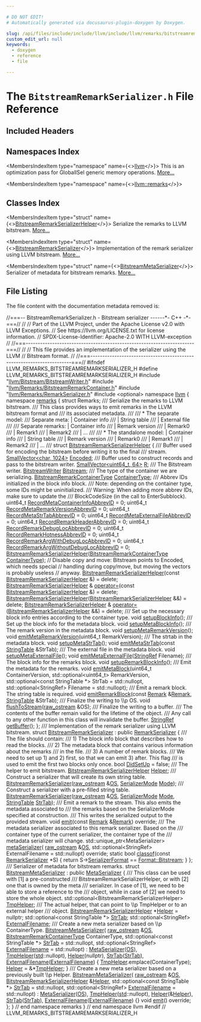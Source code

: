 ```yaml
---

# DO NOT EDIT!
# Automatically generated via docusaurus-plugin-doxygen by Doxygen.

slug: /api/files/include/include/llvm/include/llvm/remarks/bitstreamremarkserializer-h
custom_edit_url: null
keywords:
  - doxygen
  - reference
  - file

---
```





# The `BitstreamRemarkSerializer.h` File Reference

<DoxygenPage pluginConfig={pluginConfig}>



## Included Headers

<IncludesList>
<IncludesListItem
  filePath="llvm/Bitstream/BitstreamWriter.h"
  permalink="/docs/api/files/include/include/llvm/include/llvm/bitstream/bitstreamwriter-h"
  isLocal="true" />
<IncludesListItem
  filePath="llvm/Remarks/BitstreamRemarkContainer.h"
  permalink="/docs/api/files/include/include/llvm/include/llvm/remarks/bitstreamremarkcontainer-h"
  isLocal="true" />
<IncludesListItem
  filePath="llvm/Remarks/RemarkSerializer.h"
  permalink="/docs/api/files/include/include/llvm/include/llvm/remarks/remarkserializer-h"
  isLocal="true" />
<IncludesListItem
  filePath="optional"
  permalink=""
  isLocal="false" />
</IncludesList>

## Namespaces Index

<MembersIndex>

<MembersIndexItem
  type="namespace"
  name={<><a href="/docs/api/namespaces/llvm">llvm</a></>}>
This is an optimization pass for GlobalISel generic memory operations. <a href="/docs/api/namespaces/llvm/#details">More...</a>
</MembersIndexItem>

<MembersIndexItem
  type="namespace"
  name={<><a href="/docs/api/namespaces/llvm/remarks">llvm::remarks</a></>}>
</MembersIndexItem>

</MembersIndex>

## Classes Index

<MembersIndex>

<MembersIndexItem
  type="struct"
  name={<><a href="/docs/api/structs/llvm/remarks/bitstreamremarkserializerhelper">BitstreamRemarkSerializerHelper</a></>}>
Serialize the remarks to LLVM bitstream. <a href="/docs/api/structs/llvm/remarks/bitstreamremarkserializerhelper/#details">More...</a>
</MembersIndexItem>

<MembersIndexItem
  type="struct"
  name={<><a href="/docs/api/structs/llvm/remarks/bitstreamremarkserializer">BitstreamRemarkSerializer</a></>}>
Implementation of the remark serializer using LLVM bitstream. <a href="/docs/api/structs/llvm/remarks/bitstreamremarkserializer/#details">More...</a>
</MembersIndexItem>

<MembersIndexItem
  type="struct"
  name={<><a href="/docs/api/structs/llvm/remarks/bitstreammetaserializer">BitstreamMetaSerializer</a></>}>
Serializer of metadata for bitstream remarks. <a href="/docs/api/structs/llvm/remarks/bitstreammetaserializer/#details">More...</a>
</MembersIndexItem>

</MembersIndex>


## File Listing

The file content with the documentation metadata removed is:

<ProgramListing>

<Link id="l00001" /><CodeLine lineNumber="1"><Highlight kind="comment">//===-- BitstreamRemarkSerializer.h - Bitstream serializer ------&#42;- C++ -&#42;-===//</Highlight><Highlight kind="normal"></Highlight></CodeLine>
<Link id="l00002" /><CodeLine lineNumber="2"><Highlight kind="normal"></Highlight><Highlight kind="comment">//</Highlight><Highlight kind="normal"></Highlight></CodeLine>
<Link id="l00003" /><CodeLine lineNumber="3"><Highlight kind="normal"></Highlight><Highlight kind="comment">// Part of the LLVM Project, under the Apache License v2.0 with LLVM Exceptions.</Highlight><Highlight kind="normal"></Highlight></CodeLine>
<Link id="l00004" /><CodeLine lineNumber="4"><Highlight kind="normal"></Highlight><Highlight kind="comment">// See https://llvm.org/LICENSE.txt for license information.</Highlight><Highlight kind="normal"></Highlight></CodeLine>
<Link id="l00005" /><CodeLine lineNumber="5"><Highlight kind="normal"></Highlight><Highlight kind="comment">// SPDX-License-Identifier: Apache-2.0 WITH LLVM-exception</Highlight><Highlight kind="normal"></Highlight></CodeLine>
<Link id="l00006" /><CodeLine lineNumber="6"><Highlight kind="normal"></Highlight><Highlight kind="comment">//</Highlight><Highlight kind="normal"></Highlight></CodeLine>
<Link id="l00007" /><CodeLine lineNumber="7"><Highlight kind="normal"></Highlight><Highlight kind="comment">//===----------------------------------------------------------------------===//</Highlight><Highlight kind="normal"></Highlight></CodeLine>
<Link id="l00008" /><CodeLine lineNumber="8"><Highlight kind="normal"></Highlight><Highlight kind="comment">//</Highlight><Highlight kind="normal"></Highlight></CodeLine>
<Link id="l00009" /><CodeLine lineNumber="9"><Highlight kind="normal"></Highlight><Highlight kind="comment">// This file provides an implementation of the serializer using the LLVM</Highlight><Highlight kind="normal"></Highlight></CodeLine>
<Link id="l00010" /><CodeLine lineNumber="10"><Highlight kind="normal"></Highlight><Highlight kind="comment">// Bitstream format.</Highlight><Highlight kind="normal"></Highlight></CodeLine>
<Link id="l00011" /><CodeLine lineNumber="11"><Highlight kind="normal"></Highlight><Highlight kind="comment">//</Highlight><Highlight kind="normal"></Highlight></CodeLine>
<Link id="l00012" /><CodeLine lineNumber="12"><Highlight kind="normal"></Highlight><Highlight kind="comment">//===----------------------------------------------------------------------===//</Highlight><Highlight kind="normal"></Highlight></CodeLine>
<Link id="l00013" /><CodeLine lineNumber="13"><Highlight kind="normal"></Highlight></CodeLine>
<Link id="l00014" /><CodeLine lineNumber="14"><Highlight kind="normal"></Highlight><Highlight kind="preprocessor">#ifndef LLVM&#95;REMARKS&#95;BITSTREAMREMARKSERIALIZER&#95;H</Highlight><Highlight kind="normal"></Highlight></CodeLine>
<Link id="l00015" /><CodeLine lineNumber="15"><Highlight kind="normal"></Highlight><Highlight kind="preprocessor">#define LLVM&#95;REMARKS&#95;BITSTREAMREMARKSERIALIZER&#95;H</Highlight><Highlight kind="normal"></Highlight></CodeLine>
<Link id="l00016" /><CodeLine lineNumber="16"><Highlight kind="normal"></Highlight></CodeLine>
<Link id="l00017" /><CodeLine lineNumber="17"><Highlight kind="normal"></Highlight><Highlight kind="preprocessor">#include &quot;<a href="/docs/api/files/include/include/llvm/include/llvm/bitstream/bitstreamwriter-h">llvm/Bitstream/BitstreamWriter.h</a>&quot;</Highlight><Highlight kind="normal"></Highlight></CodeLine>
<Link id="l00018" /><CodeLine lineNumber="18"><Highlight kind="normal"></Highlight><Highlight kind="preprocessor">#include &quot;<a href="/docs/api/files/include/include/llvm/include/llvm/remarks/bitstreamremarkcontainer-h">llvm/Remarks/BitstreamRemarkContainer.h</a>&quot;</Highlight><Highlight kind="normal"></Highlight></CodeLine>
<Link id="l00019" /><CodeLine lineNumber="19"><Highlight kind="normal"></Highlight><Highlight kind="preprocessor">#include &quot;<a href="/docs/api/files/include/include/llvm/include/llvm/remarks/remarkserializer-h">llvm/Remarks/RemarkSerializer.h</a>&quot;</Highlight><Highlight kind="normal"></Highlight></CodeLine>
<Link id="l00020" /><CodeLine lineNumber="20"><Highlight kind="normal"></Highlight><Highlight kind="preprocessor">#include &lt;optional&gt;</Highlight><Highlight kind="normal"></Highlight></CodeLine>
<Link id="l00021" /><CodeLine lineNumber="21"><Highlight kind="normal"></Highlight></CodeLine>
<Link id="l00022" /><CodeLine lineNumber="22"><Highlight kind="normal"></Highlight><Highlight kind="keyword">namespace </Highlight><Highlight kind="normal"><a href="/docs/api/namespaces/llvm">llvm</a> &#123;</Highlight></CodeLine>
<Link id="l00023" /><CodeLine lineNumber="23"><Highlight kind="normal"></Highlight><Highlight kind="keyword">namespace </Highlight><Highlight kind="normal"><a href="/docs/api/namespaces/llvm/remarks">remarks</a> &#123;</Highlight></CodeLine>
<Link id="l00024" /><CodeLine lineNumber="24"><Highlight kind="normal"></Highlight></CodeLine>
<Link id="l00025" /><CodeLine lineNumber="25"><Highlight kind="normal"></Highlight><Highlight kind="keyword">struct </Highlight><Highlight kind="normal">Remarks;</Highlight></CodeLine>
<Link id="l00026" /><CodeLine lineNumber="26"><Highlight kind="normal"></Highlight><Highlight kind="comment"></Highlight></CodeLine>
<Link id="l00027" /><CodeLine lineNumber="27"><Highlight kind="comment">/// Serialize the remarks to LLVM bitstream.</Highlight></CodeLine>
<Link id="l00028" /><CodeLine lineNumber="28"><Highlight kind="comment">/// This class provides ways to emit remarks in the LLVM bitstream format and</Highlight></CodeLine>
<Link id="l00029" /><CodeLine lineNumber="29"><Highlight kind="comment">/// its associated metadata.</Highlight></CodeLine>
<Link id="l00030" /><CodeLine lineNumber="30"><Highlight kind="comment">///</Highlight></CodeLine>
<Link id="l00031" /><CodeLine lineNumber="31"><Highlight kind="comment">/// &#42; The separate model:</Highlight></CodeLine>
<Link id="l00032" /><CodeLine lineNumber="32"><Highlight kind="comment">///   Separate meta:        | Container info</Highlight></CodeLine>
<Link id="l00033" /><CodeLine lineNumber="33"><Highlight kind="comment">///                         | String table</Highlight></CodeLine>
<Link id="l00034" /><CodeLine lineNumber="34"><Highlight kind="comment">///                         | External file</Highlight></CodeLine>
<Link id="l00035" /><CodeLine lineNumber="35"><Highlight kind="comment">///</Highlight></CodeLine>
<Link id="l00036" /><CodeLine lineNumber="36"><Highlight kind="comment">///   Separate remarks:     | Container info</Highlight></CodeLine>
<Link id="l00037" /><CodeLine lineNumber="37"><Highlight kind="comment">///                         | Remark version</Highlight></CodeLine>
<Link id="l00038" /><CodeLine lineNumber="38"><Highlight kind="comment">///                         | Remark0</Highlight></CodeLine>
<Link id="l00039" /><CodeLine lineNumber="39"><Highlight kind="comment">///                         | Remark1</Highlight></CodeLine>
<Link id="l00040" /><CodeLine lineNumber="40"><Highlight kind="comment">///                         | Remark2</Highlight></CodeLine>
<Link id="l00041" /><CodeLine lineNumber="41"><Highlight kind="comment">///                         | ...</Highlight></CodeLine>
<Link id="l00042" /><CodeLine lineNumber="42"><Highlight kind="comment">///</Highlight></CodeLine>
<Link id="l00043" /><CodeLine lineNumber="43"><Highlight kind="comment">/// &#42; The standalone model: | Container info</Highlight></CodeLine>
<Link id="l00044" /><CodeLine lineNumber="44"><Highlight kind="comment">///                         | String table</Highlight></CodeLine>
<Link id="l00045" /><CodeLine lineNumber="45"><Highlight kind="comment">///                         | Remark version</Highlight></CodeLine>
<Link id="l00046" /><CodeLine lineNumber="46"><Highlight kind="comment">///                         | Remark0</Highlight></CodeLine>
<Link id="l00047" /><CodeLine lineNumber="47"><Highlight kind="comment">///                         | Remark1</Highlight></CodeLine>
<Link id="l00048" /><CodeLine lineNumber="48"><Highlight kind="comment">///                         | Remark2</Highlight></CodeLine>
<Link id="l00049" /><CodeLine lineNumber="49"><Highlight kind="comment">///                         | ...</Highlight></CodeLine>
<Link id="l00050" /><CodeLine lineNumber="50"><Highlight kind="comment">///</Highlight><Highlight kind="normal"></Highlight></CodeLine>
<Link id="l00051" /><CodeLine lineNumber="51" lineLink="/docs/api/structs/llvm/remarks/bitstreamremarkserializerhelper"><Highlight kind="normal"></Highlight><Highlight kind="keyword">struct </Highlight><Highlight kind="normal"><a href="/docs/api/structs/llvm/remarks/bitstreamremarkserializerhelper/#a68f9c63688d3f05a8a2c7a11fbe4bb3e">BitstreamRemarkSerializerHelper</a> &#123;</Highlight><Highlight kind="comment"></Highlight></CodeLine>
<Link id="l00052" /><CodeLine lineNumber="52"><Highlight kind="comment">  /// Buffer used for encoding the bitstream before writing it to the final</Highlight></CodeLine>
<Link id="l00053" /><CodeLine lineNumber="53"><Highlight kind="comment">  /// stream.</Highlight><Highlight kind="normal"></Highlight></CodeLine>
<Link id="l00054" /><CodeLine lineNumber="54" lineLink="/docs/api/structs/llvm/remarks/bitstreamremarkserializerhelper/#a03d339a94efb251b5af9879daf79aa32"><Highlight kind="normal">  <a href="/docs/api/classes/llvm/smallvector">SmallVector&lt;char, 1024&gt;</a> <a href="/docs/api/structs/llvm/remarks/bitstreamremarkserializerhelper/#a03d339a94efb251b5af9879daf79aa32">Encoded</a>;</Highlight><Highlight kind="comment"></Highlight></CodeLine>
<Link id="l00055" /><CodeLine lineNumber="55"><Highlight kind="comment">  /// Buffer used to construct records and pass to the bitstream writer.</Highlight><Highlight kind="normal"></Highlight></CodeLine>
<Link id="l00056" /><CodeLine lineNumber="56" lineLink="/docs/api/structs/llvm/remarks/bitstreamremarkserializerhelper/#a5aae6129e9ba5f1e991ba48b23638b63"><Highlight kind="normal">  <a href="/docs/api/classes/llvm/smallvector">SmallVector&lt;uint64&#95;t, 64&gt;</a> <a href="/docs/api/structs/llvm/remarks/bitstreamremarkserializerhelper/#a5aae6129e9ba5f1e991ba48b23638b63">R</a>;</Highlight><Highlight kind="comment"></Highlight></CodeLine>
<Link id="l00057" /><CodeLine lineNumber="57"><Highlight kind="comment">  /// The Bitstream writer.</Highlight><Highlight kind="normal"></Highlight></CodeLine>
<Link id="l00058" /><CodeLine lineNumber="58" lineLink="/docs/api/structs/llvm/remarks/bitstreamremarkserializerhelper/#a09d80181adf28fef7e6b61a7e8ffee9d"><Highlight kind="normal">  <a href="/docs/api/classes/llvm/bitstreamwriter">BitstreamWriter</a> <a href="/docs/api/structs/llvm/remarks/bitstreamremarkserializerhelper/#a09d80181adf28fef7e6b61a7e8ffee9d">Bitstream</a>;</Highlight><Highlight kind="comment"></Highlight></CodeLine>
<Link id="l00059" /><CodeLine lineNumber="59"><Highlight kind="comment">  /// The type of the container we are serializing.</Highlight><Highlight kind="normal"></Highlight></CodeLine>
<Link id="l00060" /><CodeLine lineNumber="60" lineLink="/docs/api/structs/llvm/remarks/bitstreamremarkserializerhelper/#a79698bffe6baad848b6be8f5ac90876f"><Highlight kind="normal">  <a href="/docs/api/namespaces/llvm/remarks/#a07f17102dd54c318b10c6c6009e27e1e">BitstreamRemarkContainerType</a> <a href="/docs/api/structs/llvm/remarks/bitstreamremarkserializerhelper/#a79698bffe6baad848b6be8f5ac90876f">ContainerType</a>;</Highlight></CodeLine>
<Link id="l00061" /><CodeLine lineNumber="61"><Highlight kind="normal"></Highlight><Highlight kind="comment"></Highlight></CodeLine>
<Link id="l00062" /><CodeLine lineNumber="62"><Highlight kind="comment">  /// Abbrev IDs initialized in the block info block.</Highlight></CodeLine>
<Link id="l00063" /><CodeLine lineNumber="63"><Highlight kind="comment">  /// Note: depending on the container type, some IDs might be uninitialized.</Highlight></CodeLine>
<Link id="l00064" /><CodeLine lineNumber="64"><Highlight kind="comment">  /// Warning: When adding more abbrev IDs, make sure to update the</Highlight></CodeLine>
<Link id="l00065" /><CodeLine lineNumber="65"><Highlight kind="comment">  /// BlockCodeSize (in the call to EnterSubblock).</Highlight><Highlight kind="normal"></Highlight></CodeLine>
<Link id="l00066" /><CodeLine lineNumber="66" lineLink="/docs/api/structs/llvm/remarks/bitstreamremarkserializerhelper/#afe3356506a2ed99b76c81d89c73b83c0"><Highlight kind="normal">  uint64&#95;t <a href="/docs/api/structs/llvm/remarks/bitstreamremarkserializerhelper/#afe3356506a2ed99b76c81d89c73b83c0">RecordMetaContainerInfoAbbrevID</a> = 0;</Highlight></CodeLine>
<Link id="l00067" /><CodeLine lineNumber="67" lineLink="/docs/api/structs/llvm/remarks/bitstreamremarkserializerhelper/#a51369e20196226367683c8ca66e76101"><Highlight kind="normal">  uint64&#95;t <a href="/docs/api/structs/llvm/remarks/bitstreamremarkserializerhelper/#a51369e20196226367683c8ca66e76101">RecordMetaRemarkVersionAbbrevID</a> = 0;</Highlight></CodeLine>
<Link id="l00068" /><CodeLine lineNumber="68" lineLink="/docs/api/structs/llvm/remarks/bitstreamremarkserializerhelper/#a40521a21f5e4212a785601ace4f49bf1"><Highlight kind="normal">  uint64&#95;t <a href="/docs/api/structs/llvm/remarks/bitstreamremarkserializerhelper/#a40521a21f5e4212a785601ace4f49bf1">RecordMetaStrTabAbbrevID</a> = 0;</Highlight></CodeLine>
<Link id="l00069" /><CodeLine lineNumber="69" lineLink="/docs/api/structs/llvm/remarks/bitstreamremarkserializerhelper/#a822411770e09f75a5198224a1d1f04f9"><Highlight kind="normal">  uint64&#95;t <a href="/docs/api/structs/llvm/remarks/bitstreamremarkserializerhelper/#a822411770e09f75a5198224a1d1f04f9">RecordMetaExternalFileAbbrevID</a> = 0;</Highlight></CodeLine>
<Link id="l00070" /><CodeLine lineNumber="70" lineLink="/docs/api/structs/llvm/remarks/bitstreamremarkserializerhelper/#a700d196e2228c4b510b4424f45c2f2dd"><Highlight kind="normal">  uint64&#95;t <a href="/docs/api/structs/llvm/remarks/bitstreamremarkserializerhelper/#a700d196e2228c4b510b4424f45c2f2dd">RecordRemarkHeaderAbbrevID</a> = 0;</Highlight></CodeLine>
<Link id="l00071" /><CodeLine lineNumber="71" lineLink="/docs/api/structs/llvm/remarks/bitstreamremarkserializerhelper/#a37b9dd59af53fc4056dc326cdbe6f23a"><Highlight kind="normal">  uint64&#95;t <a href="/docs/api/structs/llvm/remarks/bitstreamremarkserializerhelper/#a37b9dd59af53fc4056dc326cdbe6f23a">RecordRemarkDebugLocAbbrevID</a> = 0;</Highlight></CodeLine>
<Link id="l00072" /><CodeLine lineNumber="72" lineLink="/docs/api/structs/llvm/remarks/bitstreamremarkserializerhelper/#a5f90e6cf1ce5f74340d43ba29e094bb3"><Highlight kind="normal">  uint64&#95;t <a href="/docs/api/structs/llvm/remarks/bitstreamremarkserializerhelper/#a5f90e6cf1ce5f74340d43ba29e094bb3">RecordRemarkHotnessAbbrevID</a> = 0;</Highlight></CodeLine>
<Link id="l00073" /><CodeLine lineNumber="73" lineLink="/docs/api/structs/llvm/remarks/bitstreamremarkserializerhelper/#a5511e47247a177f18fd9432a7c0e756b"><Highlight kind="normal">  uint64&#95;t <a href="/docs/api/structs/llvm/remarks/bitstreamremarkserializerhelper/#a5511e47247a177f18fd9432a7c0e756b">RecordRemarkArgWithDebugLocAbbrevID</a> = 0;</Highlight></CodeLine>
<Link id="l00074" /><CodeLine lineNumber="74" lineLink="/docs/api/structs/llvm/remarks/bitstreamremarkserializerhelper/#a25b15f6a3bbbc0ac3cafcdcae7e9a89d"><Highlight kind="normal">  uint64&#95;t <a href="/docs/api/structs/llvm/remarks/bitstreamremarkserializerhelper/#a25b15f6a3bbbc0ac3cafcdcae7e9a89d">RecordRemarkArgWithoutDebugLocAbbrevID</a> = 0;</Highlight></CodeLine>
<Link id="l00075" /><CodeLine lineNumber="75"><Highlight kind="normal"></Highlight></CodeLine>
<Link id="l00076" /><CodeLine lineNumber="76"><Highlight kind="normal">  <a href="/docs/api/structs/llvm/remarks/bitstreamremarkserializerhelper/#a68f9c63688d3f05a8a2c7a11fbe4bb3e">BitstreamRemarkSerializerHelper</a>(<a href="/docs/api/namespaces/llvm/remarks/#a07f17102dd54c318b10c6c6009e27e1e">BitstreamRemarkContainerType</a> <a href="/docs/api/structs/llvm/remarks/bitstreamremarkserializerhelper/#a79698bffe6baad848b6be8f5ac90876f">ContainerType</a>);</Highlight></CodeLine>
<Link id="l00077" /><CodeLine lineNumber="77"><Highlight kind="normal"></Highlight></CodeLine>
<Link id="l00078" /><CodeLine lineNumber="78"><Highlight kind="normal">  </Highlight><Highlight kind="comment">// Disable copy and move: Bitstream points to Encoded, which needs special</Highlight><Highlight kind="normal"></Highlight></CodeLine>
<Link id="l00079" /><CodeLine lineNumber="79"><Highlight kind="normal">  </Highlight><Highlight kind="comment">// handling during copy/move, but moving the vectors is probably useless</Highlight><Highlight kind="normal"></Highlight></CodeLine>
<Link id="l00080" /><CodeLine lineNumber="80"><Highlight kind="normal">  </Highlight><Highlight kind="comment">// anyway.</Highlight><Highlight kind="normal"></Highlight></CodeLine>
<Link id="l00081" /><CodeLine lineNumber="81" lineLink="/docs/api/structs/llvm/remarks/bitstreamremarkserializerhelper/#a0afe5be66cb8392716a909235216e386"><Highlight kind="normal">  <a href="/docs/api/structs/llvm/remarks/bitstreamremarkserializerhelper/#a0afe5be66cb8392716a909235216e386">BitstreamRemarkSerializerHelper</a>(</Highlight><Highlight kind="keyword">const</Highlight><Highlight kind="normal"> <a href="/docs/api/structs/llvm/remarks/bitstreamremarkserializerhelper/#a68f9c63688d3f05a8a2c7a11fbe4bb3e">BitstreamRemarkSerializerHelper</a> &amp;) =</Highlight></CodeLine>
<Link id="l00082" /><CodeLine lineNumber="82"><Highlight kind="normal">      </Highlight><Highlight kind="keyword">delete</Highlight><Highlight kind="normal">;</Highlight></CodeLine>
<Link id="l00083" /><CodeLine lineNumber="83"><Highlight kind="normal">  <a href="/docs/api/structs/llvm/remarks/bitstreamremarkserializerhelper/#a68f9c63688d3f05a8a2c7a11fbe4bb3e">BitstreamRemarkSerializerHelper</a> &amp;</Highlight></CodeLine>
<Link id="l00084" /><CodeLine lineNumber="84" lineLink="/docs/api/structs/llvm/remarks/bitstreamremarkserializerhelper/#a7bc34c7958b569de9ae40665b757776b"><Highlight kind="normal">  <a href="/docs/api/structs/llvm/remarks/bitstreamremarkserializerhelper/#a7bc34c7958b569de9ae40665b757776b">operator=</a>(</Highlight><Highlight kind="keyword">const</Highlight><Highlight kind="normal"> <a href="/docs/api/structs/llvm/remarks/bitstreamremarkserializerhelper/#a68f9c63688d3f05a8a2c7a11fbe4bb3e">BitstreamRemarkSerializerHelper</a> &amp;) = </Highlight><Highlight kind="keyword">delete</Highlight><Highlight kind="normal">;</Highlight></CodeLine>
<Link id="l00085" /><CodeLine lineNumber="85" lineLink="/docs/api/structs/llvm/remarks/bitstreamremarkserializerhelper/#a9117d19f409e298e25b9dcebbd789031"><Highlight kind="normal">  <a href="/docs/api/structs/llvm/remarks/bitstreamremarkserializerhelper/#a9117d19f409e298e25b9dcebbd789031">BitstreamRemarkSerializerHelper</a>(<a href="/docs/api/structs/llvm/remarks/bitstreamremarkserializerhelper/#a68f9c63688d3f05a8a2c7a11fbe4bb3e">BitstreamRemarkSerializerHelper</a> &amp;&amp;) = </Highlight><Highlight kind="keyword">delete</Highlight><Highlight kind="normal">;</Highlight></CodeLine>
<Link id="l00086" /><CodeLine lineNumber="86"><Highlight kind="normal">  <a href="/docs/api/structs/llvm/remarks/bitstreamremarkserializerhelper/#a68f9c63688d3f05a8a2c7a11fbe4bb3e">BitstreamRemarkSerializerHelper</a> &amp;</Highlight></CodeLine>
<Link id="l00087" /><CodeLine lineNumber="87" lineLink="/docs/api/structs/llvm/remarks/bitstreamremarkserializerhelper/#aaad28b1a99a32b2f762a4a589025d31a"><Highlight kind="normal">  <a href="/docs/api/structs/llvm/remarks/bitstreamremarkserializerhelper/#aaad28b1a99a32b2f762a4a589025d31a">operator=</a>(<a href="/docs/api/structs/llvm/remarks/bitstreamremarkserializerhelper/#a68f9c63688d3f05a8a2c7a11fbe4bb3e">BitstreamRemarkSerializerHelper</a> &amp;&amp;) = </Highlight><Highlight kind="keyword">delete</Highlight><Highlight kind="normal">;</Highlight></CodeLine>
<Link id="l00088" /><CodeLine lineNumber="88"><Highlight kind="normal"></Highlight><Highlight kind="comment"></Highlight></CodeLine>
<Link id="l00089" /><CodeLine lineNumber="89"><Highlight kind="comment">  /// Set up the necessary block info entries according to the container type.</Highlight><Highlight kind="normal"></Highlight></CodeLine>
<Link id="l00090" /><CodeLine lineNumber="90"><Highlight kind="normal">  </Highlight><Highlight kind="keywordtype">void</Highlight><Highlight kind="normal"> <a href="/docs/api/structs/llvm/remarks/bitstreamremarkserializerhelper/#a9b54a73faa0da69cad6fe56c979f7cb3">setupBlockInfo</a>();</Highlight></CodeLine>
<Link id="l00091" /><CodeLine lineNumber="91"><Highlight kind="normal"></Highlight><Highlight kind="comment"></Highlight></CodeLine>
<Link id="l00092" /><CodeLine lineNumber="92"><Highlight kind="comment">  /// Set up the block info for the metadata block.</Highlight><Highlight kind="normal"></Highlight></CodeLine>
<Link id="l00093" /><CodeLine lineNumber="93"><Highlight kind="normal">  </Highlight><Highlight kind="keywordtype">void</Highlight><Highlight kind="normal"> <a href="/docs/api/structs/llvm/remarks/bitstreamremarkserializerhelper/#a193cc5f98c50ec99686f7eeb81e8a4ec">setupMetaBlockInfo</a>();</Highlight><Highlight kind="comment"></Highlight></CodeLine>
<Link id="l00094" /><CodeLine lineNumber="94"><Highlight kind="comment">  /// The remark version in the metadata block.</Highlight><Highlight kind="normal"></Highlight></CodeLine>
<Link id="l00095" /><CodeLine lineNumber="95"><Highlight kind="normal">  </Highlight><Highlight kind="keywordtype">void</Highlight><Highlight kind="normal"> <a href="/docs/api/structs/llvm/remarks/bitstreamremarkserializerhelper/#aa45dbe007471b57fc449bb1e41458575">setupMetaRemarkVersion</a>();</Highlight></CodeLine>
<Link id="l00096" /><CodeLine lineNumber="96"><Highlight kind="normal">  </Highlight><Highlight kind="keywordtype">void</Highlight><Highlight kind="normal"> <a href="/docs/api/structs/llvm/remarks/bitstreamremarkserializerhelper/#abcbea6c51b9a8dea69e898fdf21b2142">emitMetaRemarkVersion</a>(uint64&#95;t RemarkVersion);</Highlight><Highlight kind="comment"></Highlight></CodeLine>
<Link id="l00097" /><CodeLine lineNumber="97"><Highlight kind="comment">  /// The strtab in the metadata block.</Highlight><Highlight kind="normal"></Highlight></CodeLine>
<Link id="l00098" /><CodeLine lineNumber="98"><Highlight kind="normal">  </Highlight><Highlight kind="keywordtype">void</Highlight><Highlight kind="normal"> <a href="/docs/api/structs/llvm/remarks/bitstreamremarkserializerhelper/#ad62618367c258fda8b4979e7d1c501b0">setupMetaStrTab</a>();</Highlight></CodeLine>
<Link id="l00099" /><CodeLine lineNumber="99"><Highlight kind="normal">  </Highlight><Highlight kind="keywordtype">void</Highlight><Highlight kind="normal"> <a href="/docs/api/structs/llvm/remarks/bitstreamremarkserializerhelper/#ad436403de744b37b7517d0a7efd891e3">emitMetaStrTab</a>(</Highlight><Highlight kind="keyword">const</Highlight><Highlight kind="normal"> <a href="/docs/api/structs/llvm/remarks/stringtable">StringTable</a> &amp;StrTab);</Highlight><Highlight kind="comment"></Highlight></CodeLine>
<Link id="l00100" /><CodeLine lineNumber="100"><Highlight kind="comment">  /// The external file in the metadata block.</Highlight><Highlight kind="normal"></Highlight></CodeLine>
<Link id="l00101" /><CodeLine lineNumber="101"><Highlight kind="normal">  </Highlight><Highlight kind="keywordtype">void</Highlight><Highlight kind="normal"> <a href="/docs/api/structs/llvm/remarks/bitstreamremarkserializerhelper/#a902d073e6121eca59b75706548f013f6">setupMetaExternalFile</a>();</Highlight></CodeLine>
<Link id="l00102" /><CodeLine lineNumber="102"><Highlight kind="normal">  </Highlight><Highlight kind="keywordtype">void</Highlight><Highlight kind="normal"> <a href="/docs/api/structs/llvm/remarks/bitstreamremarkserializerhelper/#adabdb189a03a69e268428cdf0ea2ff23">emitMetaExternalFile</a>(<a href="/docs/api/classes/llvm/stringref">StringRef</a> Filename);</Highlight></CodeLine>
<Link id="l00103" /><CodeLine lineNumber="103"><Highlight kind="normal"></Highlight><Highlight kind="comment"></Highlight></CodeLine>
<Link id="l00104" /><CodeLine lineNumber="104"><Highlight kind="comment">  /// The block info for the remarks block.</Highlight><Highlight kind="normal"></Highlight></CodeLine>
<Link id="l00105" /><CodeLine lineNumber="105"><Highlight kind="normal">  </Highlight><Highlight kind="keywordtype">void</Highlight><Highlight kind="normal"> <a href="/docs/api/structs/llvm/remarks/bitstreamremarkserializerhelper/#a7c2860948a6b6b47e5bf3fa15a1e5311">setupRemarkBlockInfo</a>();</Highlight></CodeLine>
<Link id="l00106" /><CodeLine lineNumber="106"><Highlight kind="normal"></Highlight><Highlight kind="comment"></Highlight></CodeLine>
<Link id="l00107" /><CodeLine lineNumber="107"><Highlight kind="comment">  /// Emit the metadata for the remarks.</Highlight><Highlight kind="normal"></Highlight></CodeLine>
<Link id="l00108" /><CodeLine lineNumber="108"><Highlight kind="normal">  </Highlight><Highlight kind="keywordtype">void</Highlight><Highlight kind="normal"> <a href="/docs/api/structs/llvm/remarks/bitstreamremarkserializerhelper/#a8ded13931ceb108ad4de88c551fb3972">emitMetaBlock</a>(uint64&#95;t ContainerVersion,</Highlight></CodeLine>
<Link id="l00109" /><CodeLine lineNumber="109"><Highlight kind="normal">                     std::optional&lt;uint64&#95;t&gt; RemarkVersion,</Highlight></CodeLine>
<Link id="l00110" /><CodeLine lineNumber="110"><Highlight kind="normal">                     std::optional&lt;const StringTable &#42;&gt; StrTab = std::nullopt,</Highlight></CodeLine>
<Link id="l00111" /><CodeLine lineNumber="111"><Highlight kind="normal">                     std::optional&lt;StringRef&gt; Filename = std::nullopt);</Highlight></CodeLine>
<Link id="l00112" /><CodeLine lineNumber="112"><Highlight kind="normal"></Highlight><Highlight kind="comment"></Highlight></CodeLine>
<Link id="l00113" /><CodeLine lineNumber="113"><Highlight kind="comment">  /// Emit a remark block. The string table is required.</Highlight><Highlight kind="normal"></Highlight></CodeLine>
<Link id="l00114" /><CodeLine lineNumber="114"><Highlight kind="normal">  </Highlight><Highlight kind="keywordtype">void</Highlight><Highlight kind="normal"> <a href="/docs/api/structs/llvm/remarks/bitstreamremarkserializerhelper/#ad385e18cefeea744d80d4ab608dfd09d">emitRemarkBlock</a>(</Highlight><Highlight kind="keyword">const</Highlight><Highlight kind="normal"> <a href="/docs/api/structs/llvm/remarks/remark">Remark</a> &amp;<a href="/docs/api/structs/llvm/remarks/remark">Remark</a>, <a href="/docs/api/structs/llvm/remarks/stringtable">StringTable</a> &amp;StrTab);</Highlight><Highlight kind="comment"></Highlight></CodeLine>
<Link id="l00115" /><CodeLine lineNumber="115"><Highlight kind="comment">  /// Finalize the writing to \\p OS.</Highlight><Highlight kind="normal"></Highlight></CodeLine>
<Link id="l00116" /><CodeLine lineNumber="116"><Highlight kind="normal">  </Highlight><Highlight kind="keywordtype">void</Highlight><Highlight kind="normal"> <a href="/docs/api/structs/llvm/remarks/bitstreamremarkserializerhelper/#ae2ee2b1ce9ba0bb78d12f335d4c98164">flushToStream</a>(<a href="/docs/api/classes/llvm/raw-ostream">raw&#95;ostream</a> &amp;OS);</Highlight><Highlight kind="comment"></Highlight></CodeLine>
<Link id="l00117" /><CodeLine lineNumber="117"><Highlight kind="comment">  /// Finalize the writing to a buffer.</Highlight></CodeLine>
<Link id="l00118" /><CodeLine lineNumber="118"><Highlight kind="comment">  /// The contents of the buffer remain valid for the lifetime of the object.</Highlight></CodeLine>
<Link id="l00119" /><CodeLine lineNumber="119"><Highlight kind="comment">  /// Any call to any other function in this class will invalidate the buffer.</Highlight><Highlight kind="normal"></Highlight></CodeLine>
<Link id="l00120" /><CodeLine lineNumber="120"><Highlight kind="normal">  <a href="/docs/api/classes/llvm/stringref">StringRef</a> <a href="/docs/api/structs/llvm/remarks/bitstreamremarkserializerhelper/#a507f27edd498d15a2e79b1d83f578f7e">getBuffer</a>();</Highlight></CodeLine>
<Link id="l00121" /><CodeLine lineNumber="121"><Highlight kind="normal">&#125;;</Highlight></CodeLine>
<Link id="l00122" /><CodeLine lineNumber="122"><Highlight kind="normal"></Highlight><Highlight kind="comment"></Highlight></CodeLine>
<Link id="l00123" /><CodeLine lineNumber="123"><Highlight kind="comment">/// Implementation of the remark serializer using LLVM bitstream.</Highlight><Highlight kind="normal"></Highlight></CodeLine>
<Link id="l00124" /><CodeLine lineNumber="124" lineLink="/docs/api/structs/llvm/remarks/bitstreamremarkserializer"><Highlight kind="normal"></Highlight><Highlight kind="keyword">struct </Highlight><Highlight kind="normal"><a href="/docs/api/structs/llvm/remarks/bitstreamremarkserializer/#a42696d420acd17e7e8ab585db9f0b5c4">BitstreamRemarkSerializer</a> : </Highlight><Highlight kind="keyword">public</Highlight><Highlight kind="normal"> <a href="/docs/api/structs/llvm/remarks/remarkserializer/#a78423a0a6a3684579a42b75fb2e85875">RemarkSerializer</a> &#123;</Highlight><Highlight kind="comment"></Highlight></CodeLine>
<Link id="l00125" /><CodeLine lineNumber="125"><Highlight kind="comment">  /// The file should contain:</Highlight></CodeLine>
<Link id="l00126" /><CodeLine lineNumber="126"><Highlight kind="comment">  /// 1) The block info block that describes how to read the blocks.</Highlight></CodeLine>
<Link id="l00127" /><CodeLine lineNumber="127"><Highlight kind="comment">  /// 2) The metadata block that contains various information about the remarks</Highlight></CodeLine>
<Link id="l00128" /><CodeLine lineNumber="128"><Highlight kind="comment">  ///    in the file.</Highlight></CodeLine>
<Link id="l00129" /><CodeLine lineNumber="129"><Highlight kind="comment">  /// 3) A number of remark blocks.</Highlight><Highlight kind="normal"></Highlight></CodeLine>
<Link id="l00130" /><CodeLine lineNumber="130"><Highlight kind="normal"></Highlight><Highlight kind="comment"></Highlight></CodeLine>
<Link id="l00131" /><CodeLine lineNumber="131"><Highlight kind="comment">  /// We need to set up 1) and 2) first, so that we can emit 3) after. This flag</Highlight></CodeLine>
<Link id="l00132" /><CodeLine lineNumber="132"><Highlight kind="comment">  /// is used to emit the first two blocks only once.</Highlight><Highlight kind="normal"></Highlight></CodeLine>
<Link id="l00133" /><CodeLine lineNumber="133" lineLink="/docs/api/structs/llvm/remarks/bitstreamremarkserializer/#a4b04e17884b4aab23e73cf48d515d1b5"><Highlight kind="normal">  </Highlight><Highlight kind="keywordtype">bool</Highlight><Highlight kind="normal"> <a href="/docs/api/structs/llvm/remarks/bitstreamremarkserializer/#a4b04e17884b4aab23e73cf48d515d1b5">DidSetUp</a> = </Highlight><Highlight kind="keyword">false</Highlight><Highlight kind="normal">;</Highlight><Highlight kind="comment"></Highlight></CodeLine>
<Link id="l00134" /><CodeLine lineNumber="134"><Highlight kind="comment">  /// The helper to emit bitstream.</Highlight><Highlight kind="normal"></Highlight></CodeLine>
<Link id="l00135" /><CodeLine lineNumber="135" lineLink="/docs/api/structs/llvm/remarks/bitstreamremarkserializer/#a65ad27a674514a190c2417b69a79c65c"><Highlight kind="normal">  <a href="/docs/api/structs/llvm/remarks/bitstreamremarkserializerhelper">BitstreamRemarkSerializerHelper</a> <a href="/docs/api/structs/llvm/remarks/bitstreamremarkserializer/#a65ad27a674514a190c2417b69a79c65c">Helper</a>;</Highlight></CodeLine>
<Link id="l00136" /><CodeLine lineNumber="136"><Highlight kind="normal"></Highlight><Highlight kind="comment"></Highlight></CodeLine>
<Link id="l00137" /><CodeLine lineNumber="137"><Highlight kind="comment">  /// Construct a serializer that will create its own string table.</Highlight><Highlight kind="normal"></Highlight></CodeLine>
<Link id="l00138" /><CodeLine lineNumber="138"><Highlight kind="normal">  <a href="/docs/api/structs/llvm/remarks/bitstreamremarkserializer/#a42696d420acd17e7e8ab585db9f0b5c4">BitstreamRemarkSerializer</a>(<a href="/docs/api/classes/llvm/raw-ostream">raw&#95;ostream</a> &amp;<a href="/docs/api/structs/llvm/remarks/remarkserializer/#ac7d21a17c33bd0fbb700107a19468973">OS</a>, <a href="/docs/api/namespaces/llvm/remarks/#ae5b0a3a7cf356fc6c7602b8279061a66">SerializerMode</a> <a href="/docs/api/structs/llvm/remarks/remarkserializer/#a0bd374f9c556edbdf166ed6d981f5b6f">Mode</a>);</Highlight><Highlight kind="comment"></Highlight></CodeLine>
<Link id="l00139" /><CodeLine lineNumber="139"><Highlight kind="comment">  /// Construct a serializer with a pre-filled string table.</Highlight><Highlight kind="normal"></Highlight></CodeLine>
<Link id="l00140" /><CodeLine lineNumber="140"><Highlight kind="normal">  <a href="/docs/api/structs/llvm/remarks/bitstreamremarkserializer/#a42696d420acd17e7e8ab585db9f0b5c4">BitstreamRemarkSerializer</a>(<a href="/docs/api/classes/llvm/raw-ostream">raw&#95;ostream</a> &amp;<a href="/docs/api/structs/llvm/remarks/remarkserializer/#ac7d21a17c33bd0fbb700107a19468973">OS</a>, <a href="/docs/api/namespaces/llvm/remarks/#ae5b0a3a7cf356fc6c7602b8279061a66">SerializerMode</a> <a href="/docs/api/structs/llvm/remarks/remarkserializer/#a0bd374f9c556edbdf166ed6d981f5b6f">Mode</a>,</Highlight></CodeLine>
<Link id="l00141" /><CodeLine lineNumber="141"><Highlight kind="normal">                            <a href="/docs/api/structs/llvm/remarks/stringtable">StringTable</a> <a href="/docs/api/structs/llvm/remarks/remarkserializer/#aa72574e7bd50aa35940e878f31635e1a">StrTab</a>);</Highlight></CodeLine>
<Link id="l00142" /><CodeLine lineNumber="142"><Highlight kind="normal"></Highlight><Highlight kind="comment"></Highlight></CodeLine>
<Link id="l00143" /><CodeLine lineNumber="143"><Highlight kind="comment">  /// Emit a remark to the stream. This also emits the metadata associated to</Highlight></CodeLine>
<Link id="l00144" /><CodeLine lineNumber="144"><Highlight kind="comment">  /// the remarks based on the SerializerMode specified at construction.</Highlight></CodeLine>
<Link id="l00145" /><CodeLine lineNumber="145"><Highlight kind="comment">  /// This writes the serialized output to the provided stream.</Highlight><Highlight kind="normal"></Highlight></CodeLine>
<Link id="l00146" /><CodeLine lineNumber="146"><Highlight kind="normal">  </Highlight><Highlight kind="keywordtype">void</Highlight><Highlight kind="normal"> <a href="/docs/api/structs/llvm/remarks/bitstreamremarkserializer/#a7e6b2c791986011c32c7a0d37739bd49">emit</a>(</Highlight><Highlight kind="keyword">const</Highlight><Highlight kind="normal"> <a href="/docs/api/structs/llvm/remarks/remark">Remark</a> &amp;<a href="/docs/api/structs/llvm/remarks/remark">Remark</a>) </Highlight><Highlight kind="keyword">override</Highlight><Highlight kind="normal">;</Highlight><Highlight kind="comment"></Highlight></CodeLine>
<Link id="l00147" /><CodeLine lineNumber="147"><Highlight kind="comment">  /// The metadata serializer associated to this remark serializer. Based on the</Highlight></CodeLine>
<Link id="l00148" /><CodeLine lineNumber="148"><Highlight kind="comment">  /// container type of the current serializer, the container type of the</Highlight></CodeLine>
<Link id="l00149" /><CodeLine lineNumber="149"><Highlight kind="comment">  /// metadata serializer will change.</Highlight><Highlight kind="normal"></Highlight></CodeLine>
<Link id="l00150" /><CodeLine lineNumber="150"><Highlight kind="normal">  std::unique&#95;ptr&lt;MetaSerializer&gt; <a href="/docs/api/structs/llvm/remarks/bitstreamremarkserializer/#abc127a6ed6eab26d127985ec8c38ef0f">metaSerializer</a>(</Highlight></CodeLine>
<Link id="l00151" /><CodeLine lineNumber="151"><Highlight kind="normal">      <a href="/docs/api/classes/llvm/raw-ostream">raw&#95;ostream</a> &amp;<a href="/docs/api/structs/llvm/remarks/remarkserializer/#ac7d21a17c33bd0fbb700107a19468973">OS</a>,</Highlight></CodeLine>
<Link id="l00152" /><CodeLine lineNumber="152"><Highlight kind="normal">      std::optional&lt;StringRef&gt; ExternalFilename = std::nullopt) </Highlight><Highlight kind="keyword">override</Highlight><Highlight kind="normal">;</Highlight></CodeLine>
<Link id="l00153" /><CodeLine lineNumber="153"><Highlight kind="normal"></Highlight></CodeLine>
<Link id="l00154" /><CodeLine lineNumber="154" lineLink="/docs/api/structs/llvm/remarks/bitstreamremarkserializer/#a6ad59c8c4d42d338abf808697597855a"><Highlight kind="normal">  </Highlight><Highlight kind="keyword">static</Highlight><Highlight kind="normal"> </Highlight><Highlight kind="keywordtype">bool</Highlight><Highlight kind="normal"> <a href="/docs/api/structs/llvm/remarks/bitstreamremarkserializer/#a6ad59c8c4d42d338abf808697597855a">classof</a>(</Highlight><Highlight kind="keyword">const</Highlight><Highlight kind="normal"> <a href="/docs/api/structs/llvm/remarks/remarkserializer/#a78423a0a6a3684579a42b75fb2e85875">RemarkSerializer</a> &#42;S) &#123;</Highlight></CodeLine>
<Link id="l00155" /><CodeLine lineNumber="155"><Highlight kind="normal">    </Highlight><Highlight kind="keywordflow">return</Highlight><Highlight kind="normal"> S-&gt;<a href="/docs/api/structs/llvm/remarks/remarkserializer/#a062e25757dafc42e1222cb5df962d267">SerializerFormat</a> == <a href="/docs/api/namespaces/llvm/remarks/#a6e038f443b9029221c590524f08be0bea0b79eab5aacf81d139c4eaec818a549a">Format::Bitstream</a>;</Highlight></CodeLine>
<Link id="l00156" /><CodeLine lineNumber="156"><Highlight kind="normal">  &#125;</Highlight></CodeLine>
<Link id="l00157" /><CodeLine lineNumber="157"><Highlight kind="normal">&#125;;</Highlight></CodeLine>
<Link id="l00158" /><CodeLine lineNumber="158"><Highlight kind="normal"></Highlight><Highlight kind="comment"></Highlight></CodeLine>
<Link id="l00159" /><CodeLine lineNumber="159"><Highlight kind="comment">/// Serializer of metadata for bitstream remarks.</Highlight><Highlight kind="normal"></Highlight></CodeLine>
<Link id="l00160" /><CodeLine lineNumber="160" lineLink="/docs/api/structs/llvm/remarks/bitstreammetaserializer"><Highlight kind="normal"></Highlight><Highlight kind="keyword">struct </Highlight><Highlight kind="normal"><a href="/docs/api/structs/llvm/remarks/bitstreammetaserializer/#a54dc14102bdaa9db7b4d8457a3b00f69">BitstreamMetaSerializer</a> : </Highlight><Highlight kind="keyword">public</Highlight><Highlight kind="normal"> <a href="/docs/api/structs/llvm/remarks/metaserializer/#a1cb3cac1778548d416c314cef4b40fb7">MetaSerializer</a> &#123;</Highlight><Highlight kind="comment"></Highlight></CodeLine>
<Link id="l00161" /><CodeLine lineNumber="161"><Highlight kind="comment">  /// This class can be used with &#91;1&#93; a pre-constructed</Highlight></CodeLine>
<Link id="l00162" /><CodeLine lineNumber="162"><Highlight kind="comment">  /// BitstreamRemarkSerializerHelper, or with &#91;2&#93; one that is owned by the meta</Highlight></CodeLine>
<Link id="l00163" /><CodeLine lineNumber="163"><Highlight kind="comment">  /// serializer. In case of &#91;1&#93;, we need to be able to store a reference to the</Highlight></CodeLine>
<Link id="l00164" /><CodeLine lineNumber="164"><Highlight kind="comment">  /// object, while in case of &#91;2&#93; we need to store the whole object.</Highlight><Highlight kind="normal"></Highlight></CodeLine>
<Link id="l00165" /><CodeLine lineNumber="165" lineLink="/docs/api/structs/llvm/remarks/bitstreammetaserializer/#aad14c90e3b9b65e18878f4ccb283d2cc"><Highlight kind="normal">  std::optional&lt;BitstreamRemarkSerializerHelper&gt; <a href="/docs/api/structs/llvm/remarks/bitstreammetaserializer/#aad14c90e3b9b65e18878f4ccb283d2cc">TmpHelper</a>;</Highlight><Highlight kind="comment"></Highlight></CodeLine>
<Link id="l00166" /><CodeLine lineNumber="166"><Highlight kind="comment">  /// The actual helper, that can point to \\p TmpHelper or to an external helper</Highlight></CodeLine>
<Link id="l00167" /><CodeLine lineNumber="167"><Highlight kind="comment">  /// object.</Highlight><Highlight kind="normal"></Highlight></CodeLine>
<Link id="l00168" /><CodeLine lineNumber="168" lineLink="/docs/api/structs/llvm/remarks/bitstreammetaserializer/#addcc80ca6ffda434cc24a4798d6b0d23"><Highlight kind="normal">  <a href="/docs/api/structs/llvm/remarks/bitstreamremarkserializerhelper">BitstreamRemarkSerializerHelper</a> &#42;<a href="/docs/api/structs/llvm/remarks/bitstreammetaserializer/#addcc80ca6ffda434cc24a4798d6b0d23">Helper</a> = </Highlight><Highlight kind="keyword">nullptr</Highlight><Highlight kind="normal">;</Highlight></CodeLine>
<Link id="l00169" /><CodeLine lineNumber="169"><Highlight kind="normal"></Highlight></CodeLine>
<Link id="l00170" /><CodeLine lineNumber="170" lineLink="/docs/api/structs/llvm/remarks/bitstreammetaserializer/#ad1ea72baa2d557f772b5c98d8ac0dcb0"><Highlight kind="normal">  std::optional&lt;const StringTable &#42;&gt; <a href="/docs/api/structs/llvm/remarks/bitstreammetaserializer/#ad1ea72baa2d557f772b5c98d8ac0dcb0">StrTab</a>;</Highlight></CodeLine>
<Link id="l00171" /><CodeLine lineNumber="171" lineLink="/docs/api/structs/llvm/remarks/bitstreammetaserializer/#a351b29287eec89f90e19023020e1d776"><Highlight kind="normal">  std::optional&lt;StringRef&gt; <a href="/docs/api/structs/llvm/remarks/bitstreammetaserializer/#a351b29287eec89f90e19023020e1d776">ExternalFilename</a>;</Highlight></CodeLine>
<Link id="l00172" /><CodeLine lineNumber="172"><Highlight kind="normal"></Highlight><Highlight kind="comment"></Highlight></CodeLine>
<Link id="l00173" /><CodeLine lineNumber="173"><Highlight kind="comment">  /// Create a new meta serializer based on \\p ContainerType.</Highlight><Highlight kind="normal"></Highlight></CodeLine>
<Link id="l00174" /><CodeLine lineNumber="174" lineLink="/docs/api/structs/llvm/remarks/bitstreammetaserializer/#a54dc14102bdaa9db7b4d8457a3b00f69"><Highlight kind="normal">  <a href="/docs/api/structs/llvm/remarks/bitstreammetaserializer/#a54dc14102bdaa9db7b4d8457a3b00f69">BitstreamMetaSerializer</a>(</Highlight></CodeLine>
<Link id="l00175" /><CodeLine lineNumber="175"><Highlight kind="normal">      <a href="/docs/api/classes/llvm/raw-ostream">raw&#95;ostream</a> &amp;<a href="/docs/api/structs/llvm/remarks/metaserializer/#a2c346057431cc76d6a8d6e080c1e79f9">OS</a>, <a href="/docs/api/namespaces/llvm/remarks/#a07f17102dd54c318b10c6c6009e27e1e">BitstreamRemarkContainerType</a> ContainerType,</Highlight></CodeLine>
<Link id="l00176" /><CodeLine lineNumber="176"><Highlight kind="normal">      std::optional&lt;const StringTable &#42;&gt; <a href="/docs/api/structs/llvm/remarks/bitstreammetaserializer/#ad1ea72baa2d557f772b5c98d8ac0dcb0">StrTab</a> = std::nullopt,</Highlight></CodeLine>
<Link id="l00177" /><CodeLine lineNumber="177"><Highlight kind="normal">      std::optional&lt;StringRef&gt; <a href="/docs/api/structs/llvm/remarks/bitstreammetaserializer/#a351b29287eec89f90e19023020e1d776">ExternalFilename</a> = std::nullopt)</Highlight></CodeLine>
<Link id="l00178" /><CodeLine lineNumber="178"><Highlight kind="normal">      : <a href="/docs/api/structs/llvm/remarks/metaserializer/#a1cb3cac1778548d416c314cef4b40fb7">MetaSerializer</a>(<a href="/docs/api/structs/llvm/remarks/metaserializer/#a2c346057431cc76d6a8d6e080c1e79f9">OS</a>), <a href="/docs/api/structs/llvm/remarks/bitstreammetaserializer/#aad14c90e3b9b65e18878f4ccb283d2cc">TmpHelper</a>(<a href="/docs/api/namespaces/std">std</a>::nullopt), <a href="/docs/api/structs/llvm/remarks/bitstreammetaserializer/#addcc80ca6ffda434cc24a4798d6b0d23">Helper</a>(nullptr),</Highlight></CodeLine>
<Link id="l00179" /><CodeLine lineNumber="179"><Highlight kind="normal">        <a href="/docs/api/structs/llvm/remarks/bitstreammetaserializer/#ad1ea72baa2d557f772b5c98d8ac0dcb0">StrTab</a>(<a href="/docs/api/structs/llvm/remarks/bitstreammetaserializer/#ad1ea72baa2d557f772b5c98d8ac0dcb0">StrTab</a>), <a href="/docs/api/structs/llvm/remarks/bitstreammetaserializer/#a351b29287eec89f90e19023020e1d776">ExternalFilename</a>(<a href="/docs/api/structs/llvm/remarks/bitstreammetaserializer/#a351b29287eec89f90e19023020e1d776">ExternalFilename</a>) &#123;</Highlight></CodeLine>
<Link id="l00180" /><CodeLine lineNumber="180"><Highlight kind="normal">    <a href="/docs/api/structs/llvm/remarks/bitstreammetaserializer/#aad14c90e3b9b65e18878f4ccb283d2cc">TmpHelper</a>.emplace(ContainerType);</Highlight></CodeLine>
<Link id="l00181" /><CodeLine lineNumber="181"><Highlight kind="normal">    <a href="/docs/api/structs/llvm/remarks/bitstreammetaserializer/#addcc80ca6ffda434cc24a4798d6b0d23">Helper</a> = &amp;&#42;<a href="/docs/api/structs/llvm/remarks/bitstreammetaserializer/#aad14c90e3b9b65e18878f4ccb283d2cc">TmpHelper</a>;</Highlight></CodeLine>
<Link id="l00182" /><CodeLine lineNumber="182"><Highlight kind="normal">  &#125;</Highlight></CodeLine>
<Link id="l00183" /><CodeLine lineNumber="183"><Highlight kind="normal"></Highlight><Highlight kind="comment"></Highlight></CodeLine>
<Link id="l00184" /><CodeLine lineNumber="184"><Highlight kind="comment">  /// Create a new meta serializer based on a previously built \\p Helper.</Highlight><Highlight kind="normal"></Highlight></CodeLine>
<Link id="l00185" /><CodeLine lineNumber="185" lineLink="/docs/api/structs/llvm/remarks/bitstreammetaserializer/#ad019b75bb524aeedbedcae44f58a1151"><Highlight kind="normal">  <a href="/docs/api/structs/llvm/remarks/bitstreammetaserializer/#ad019b75bb524aeedbedcae44f58a1151">BitstreamMetaSerializer</a>(</Highlight></CodeLine>
<Link id="l00186" /><CodeLine lineNumber="186"><Highlight kind="normal">      <a href="/docs/api/classes/llvm/raw-ostream">raw&#95;ostream</a> &amp;<a href="/docs/api/structs/llvm/remarks/metaserializer/#a2c346057431cc76d6a8d6e080c1e79f9">OS</a>, <a href="/docs/api/structs/llvm/remarks/bitstreamremarkserializerhelper">BitstreamRemarkSerializerHelper</a> &amp;<a href="/docs/api/structs/llvm/remarks/bitstreammetaserializer/#addcc80ca6ffda434cc24a4798d6b0d23">Helper</a>,</Highlight></CodeLine>
<Link id="l00187" /><CodeLine lineNumber="187"><Highlight kind="normal">      std::optional&lt;const StringTable &#42;&gt; <a href="/docs/api/structs/llvm/remarks/bitstreammetaserializer/#ad1ea72baa2d557f772b5c98d8ac0dcb0">StrTab</a> = std::nullopt,</Highlight></CodeLine>
<Link id="l00188" /><CodeLine lineNumber="188"><Highlight kind="normal">      std::optional&lt;StringRef&gt; <a href="/docs/api/structs/llvm/remarks/bitstreammetaserializer/#a351b29287eec89f90e19023020e1d776">ExternalFilename</a> = std::nullopt)</Highlight></CodeLine>
<Link id="l00189" /><CodeLine lineNumber="189"><Highlight kind="normal">      : <a href="/docs/api/structs/llvm/remarks/metaserializer/#a1cb3cac1778548d416c314cef4b40fb7">MetaSerializer</a>(<a href="/docs/api/structs/llvm/remarks/metaserializer/#a2c346057431cc76d6a8d6e080c1e79f9">OS</a>), <a href="/docs/api/structs/llvm/remarks/bitstreammetaserializer/#aad14c90e3b9b65e18878f4ccb283d2cc">TmpHelper</a>(<a href="/docs/api/namespaces/std">std</a>::nullopt), <a href="/docs/api/structs/llvm/remarks/bitstreammetaserializer/#addcc80ca6ffda434cc24a4798d6b0d23">Helper</a>(&amp;<a href="/docs/api/structs/llvm/remarks/bitstreammetaserializer/#addcc80ca6ffda434cc24a4798d6b0d23">Helper</a>),</Highlight></CodeLine>
<Link id="l00190" /><CodeLine lineNumber="190"><Highlight kind="normal">        <a href="/docs/api/structs/llvm/remarks/bitstreammetaserializer/#ad1ea72baa2d557f772b5c98d8ac0dcb0">StrTab</a>(<a href="/docs/api/structs/llvm/remarks/bitstreammetaserializer/#ad1ea72baa2d557f772b5c98d8ac0dcb0">StrTab</a>), <a href="/docs/api/structs/llvm/remarks/bitstreammetaserializer/#a351b29287eec89f90e19023020e1d776">ExternalFilename</a>(<a href="/docs/api/structs/llvm/remarks/bitstreammetaserializer/#a351b29287eec89f90e19023020e1d776">ExternalFilename</a>) &#123;&#125;</Highlight></CodeLine>
<Link id="l00191" /><CodeLine lineNumber="191"><Highlight kind="normal"></Highlight></CodeLine>
<Link id="l00192" /><CodeLine lineNumber="192"><Highlight kind="normal">  </Highlight><Highlight kind="keywordtype">void</Highlight><Highlight kind="normal"> <a href="/docs/api/structs/llvm/remarks/bitstreammetaserializer/#ab95abf1cab50acbd270759579390714f">emit</a>() </Highlight><Highlight kind="keyword">override</Highlight><Highlight kind="normal">;</Highlight></CodeLine>
<Link id="l00193" /><CodeLine lineNumber="193"><Highlight kind="normal">&#125;;</Highlight></CodeLine>
<Link id="l00194" /><CodeLine lineNumber="194"><Highlight kind="normal"></Highlight></CodeLine>
<Link id="l00195" /><CodeLine lineNumber="195"><Highlight kind="normal">&#125; </Highlight><Highlight kind="comment">// end namespace remarks</Highlight><Highlight kind="normal"></Highlight></CodeLine>
<Link id="l00196" /><CodeLine lineNumber="196"><Highlight kind="normal">&#125; </Highlight><Highlight kind="comment">// end namespace llvm</Highlight><Highlight kind="normal"></Highlight></CodeLine>
<Link id="l00197" /><CodeLine lineNumber="197"><Highlight kind="normal"></Highlight></CodeLine>
<Link id="l00198" /><CodeLine lineNumber="198"><Highlight kind="normal"></Highlight><Highlight kind="preprocessor">#endif </Highlight><Highlight kind="comment">// LLVM&#95;REMARKS&#95;BITSTREAMREMARKSERIALIZER&#95;H</Highlight><Highlight kind="normal"></Highlight></CodeLine>

</ProgramListing>


</DoxygenPage>
